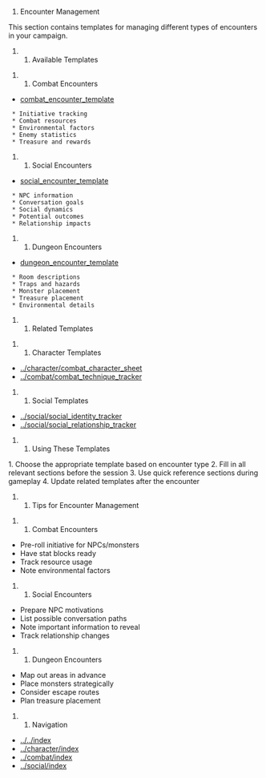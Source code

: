 # Encounter Management

This section contains templates for managing different types of encounters in your campaign.

## Available Templates

### Combat Encounters
* [[Combat Encounter Template|combat_encounter_template]]
  * Initiative tracking
  * Combat resources
  * Environmental factors
  * Enemy statistics
  * Treasure and rewards

### Social Encounters
* [[Social Encounter Template|social_encounter_template]]
  * NPC information
  * Conversation goals
  * Social dynamics
  * Potential outcomes
  * Relationship impacts

### Dungeon Encounters
* [[Dungeon Encounter Template|dungeon_encounter_template]]
  * Room descriptions
  * Traps and hazards
  * Monster placement
  * Treasure placement
  * Environmental details

## Related Templates

### Character Templates
* [[Combat Character Sheet|../character/combat_character_sheet]]
* [[Combat Technique Tracker|../combat/combat_technique_tracker]]

### Social Templates
* [[Social Identity Tracker|../social/social_identity_tracker]]
* [[Social Relationship Tracker|../social/social_relationship_tracker]]

## Using These Templates

1. Choose the appropriate template based on encounter type
2. Fill in all relevant sections before the session
3. Use quick reference sections during gameplay
4. Update related templates after the encounter

## Tips for Encounter Management

### Combat Encounters
* Pre-roll initiative for NPCs/monsters
* Have stat blocks ready
* Track resource usage
* Note environmental factors

### Social Encounters
* Prepare NPC motivations
* List possible conversation paths
* Note important information to reveal
* Track relationship changes

### Dungeon Encounters
* Map out areas in advance
* Place monsters strategically
* Consider escape routes
* Plan treasure placement

## Navigation
* [[Back to Main Index|../../index]]
* [[Character Management|../character/index]]
* [[Combat System|../combat/index]]
* [[Social Interaction|../social/index]] 
